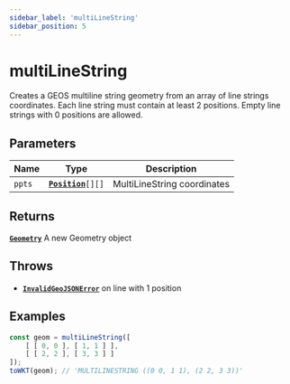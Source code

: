 ```yaml
---
sidebar_label: 'multiLineString'
sidebar_position: 5
---
```


# multiLineString

Creates a GEOS multiline string geometry from an array of line strings coordinates.
Each line string must contain at least 2 positions.
Empty line strings with 0 positions are allowed.

## Parameters

| Name | Type | Description |
| --- | :-: | --- |
| `ppts` | [**`Position`**](https://datatracker.ietf.org/doc/html/rfc7946#section-3.1.1)`[][]` | MultiLineString coordinates |

## Returns

[**`Geometry`**](../types/Geometry/index.mdx) A new Geometry object

## Throws

- [**`InvalidGeoJSONError`**](../types/errors.mdx#InvalidGeoJSONError) on line with 1 position

## Examples

```js
const geom = multiLineString([
    [ [ 0, 0 ], [ 1, 1 ] ],
    [ [ 2, 2 ], [ 3, 3 ] ]
]);
toWKT(geom); // 'MULTILINESTRING ((0 0, 1 1), (2 2, 3 3))'
```
